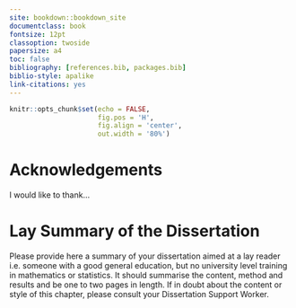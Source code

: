 ```yaml
--- 
site: bookdown::bookdown_site
documentclass: book
fontsize: 12pt
classoption: twoside
papersize: a4
toc: false
bibliography: [references.bib, packages.bib]
biblio-style: apalike
link-citations: yes
---
```


```r

knitr::opts_chunk$set(echo = FALSE,
                      fig.pos = 'H',
                      fig.align = 'center',
                      out.width = '80%')

```


# Acknowledgements {-}

I would like to thank...

# Lay Summary of the Dissertation {-}

Please provide here a summary of your dissertation aimed at a lay reader i.e.\ someone with a good general education, but no university level training in mathematics or statistics.   It should summarise the content, method and results and be one to two pages in length. If in doubt about the content or style of this chapter, please consult your Dissertation Support Worker.

\tableofcontents

\fancyhead{}
\fancyfoot{}
\pagestyle{fancy}
\fancyhead[RO,LE]{\thepage}
\fancyhead[LO,RE]{\rightmark}

\newcommand{\studentcomment}[1]{\todo[inline, backgroundcolor=blue!30]{\textsc{Student:} #1}}
\newcommand{\DSWcomment}[1]{\todo[inline, backgroundcolor=green!30]{\textsc{DSW:} #1}}
\newcommand{\supcomment}[1]{\todo[inline, backgroundcolor=red!30]{\textsc{Supervisor:} #1}}


\mainmatter
